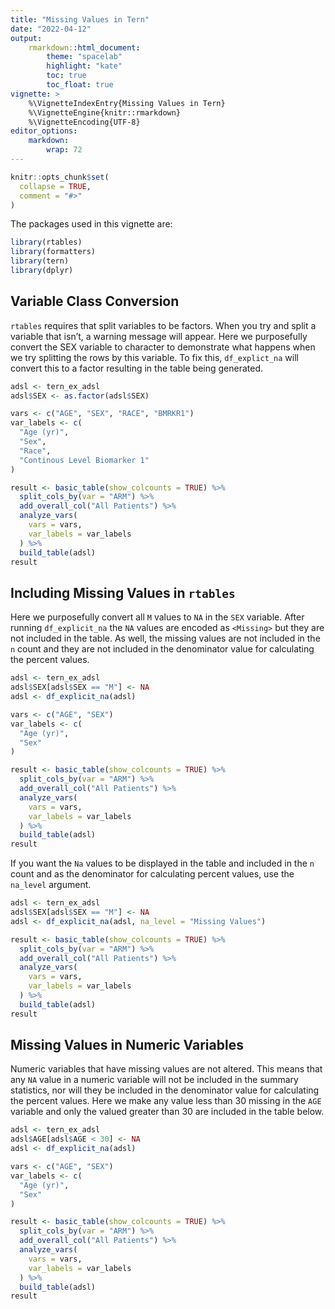 ---
title: "Missing Values in Tern"
date: "2022-04-12"
output:
    rmarkdown::html_document:
        theme: "spacelab"
        highlight: "kate"
        toc: true
        toc_float: true
vignette: >
    %\VignetteIndexEntry{Missing Values in Tern}
    %\VignetteEngine{knitr::rmarkdown}
    %\VignetteEncoding{UTF-8}
editor_options:
    markdown: 
        wrap: 72
---

```{r, include = FALSE}
knitr::opts_chunk$set(
  collapse = TRUE,
  comment = "#>"
)
```

The packages used in this vignette are:

```{r, message=FALSE}
library(rtables)
library(formatters)
library(tern)
library(dplyr)
```

## Variable Class Conversion

`rtables` requires that split variables to be factors. When you try and split a variable that 
isn't, a warning message will appear. Here we purposefully convert the SEX variable to character 
to demonstrate what happens when we try splitting the rows by this variable. To fix this,
`df_explict_na` will convert this to a factor resulting in the table being generated.

```{r}
adsl <- tern_ex_adsl
adsl$SEX <- as.factor(adsl$SEX)

vars <- c("AGE", "SEX", "RACE", "BMRKR1")
var_labels <- c(
  "Age (yr)",
  "Sex",
  "Race",
  "Continous Level Biomarker 1"
)

result <- basic_table(show_colcounts = TRUE) %>%
  split_cols_by(var = "ARM") %>%
  add_overall_col("All Patients") %>%
  analyze_vars(
    vars = vars,
    var_labels = var_labels
  ) %>%
  build_table(adsl)
result
```

## Including Missing Values in `rtables`

Here we purposefully convert all `M` values to `NA` in the `SEX` variable.
After running `df_explicit_na` the `NA` values are encoded as `<Missing>` but they are not
included in the table. As well, the missing values are not included in the `n` count and they 
are not included in the denominator value for calculating the percent values.

```{r}
adsl <- tern_ex_adsl
adsl$SEX[adsl$SEX == "M"] <- NA
adsl <- df_explicit_na(adsl)

vars <- c("AGE", "SEX")
var_labels <- c(
  "Age (yr)",
  "Sex"
)

result <- basic_table(show_colcounts = TRUE) %>%
  split_cols_by(var = "ARM") %>%
  add_overall_col("All Patients") %>%
  analyze_vars(
    vars = vars,
    var_labels = var_labels
  ) %>%
  build_table(adsl)
result
```

If you want the `Na` values to be displayed in the table and included in the `n` count
and as the denominator for calculating percent values, use the `na_level` argument.

```{r}
adsl <- tern_ex_adsl
adsl$SEX[adsl$SEX == "M"] <- NA
adsl <- df_explicit_na(adsl, na_level = "Missing Values")

result <- basic_table(show_colcounts = TRUE) %>%
  split_cols_by(var = "ARM") %>%
  add_overall_col("All Patients") %>%
  analyze_vars(
    vars = vars,
    var_labels = var_labels
  ) %>%
  build_table(adsl)
result
```

## Missing Values in Numeric Variables

Numeric variables that have missing values are not altered. This means that any `NA` value in
a numeric variable will not be included in the summary statistics, nor will they be included
in the denominator value for calculating the percent values. Here we make any value less than 30
missing in the `AGE` variable and only the valued greater than 30 are included in the table below.

```{r}
adsl <- tern_ex_adsl
adsl$AGE[adsl$AGE < 30] <- NA
adsl <- df_explicit_na(adsl)

vars <- c("AGE", "SEX")
var_labels <- c(
  "Age (yr)",
  "Sex"
)

result <- basic_table(show_colcounts = TRUE) %>%
  split_cols_by(var = "ARM") %>%
  add_overall_col("All Patients") %>%
  analyze_vars(
    vars = vars,
    var_labels = var_labels
  ) %>%
  build_table(adsl)
result
```
